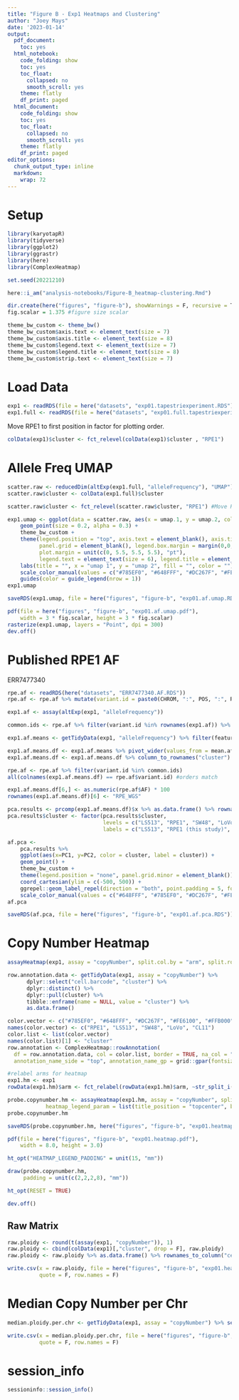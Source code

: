 ```yaml
---
title: "Figure B - Exp1 Heatmaps and Clustering"
author: "Joey Mays"
date: '2023-01-14'
output:
  pdf_document:
    toc: yes
  html_notebook:
    code_folding: show
    toc: yes
    toc_float:
      collapsed: no
      smooth_scroll: yes
    theme: flatly
    df_print: paged
  html_document:
    code_folding: show
    toc: yes
    toc_float:
      collapsed: no
      smooth_scroll: yes
    theme: flatly
    df_print: paged
editor_options:
  chunk_output_type: inline
  markdown:
    wrap: 72
---
```


# Setup

```r
library(karyotapR)
library(tidyverse)
library(ggplot2)
library(ggrastr)
library(here)
library(ComplexHeatmap)
```

```r
set.seed(20221210)
```

```r
here::i_am("analysis-notebooks/Figure-B_heatmap-clustering.Rmd")
```

```r
dir.create(here("figures", "figure-b"), showWarnings = F, recursive = T)
fig.scalar = 1.375 #figure size scalar

theme_bw_custom <- theme_bw()
theme_bw_custom$axis.text <- element_text(size = 7)
theme_bw_custom$axis.title <- element_text(size = 8)
theme_bw_custom$legend.text <- element_text(size = 7)
theme_bw_custom$legend.title <- element_text(size = 8)
theme_bw_custom$strip.text <- element_text(size = 7)
```

# Load Data

```r
exp1 <- readRDS(file = here("datasets", "exp01.tapestriexperiment.RDS"))
exp1.full <- readRDS(file = here("datasets", "exp01.full.tapestriexperiment.RDS"))
```

Move RPE1 to first position in factor for plotting order.

```r
colData(exp1)$cluster <- fct_relevel(colData(exp1)$cluster , "RPE1")
```

# Allele Freq UMAP

```r
scatter.raw <- reducedDim(altExp(exp1.full, "alleleFrequency"), "UMAP")
scatter.raw$cluster <- colData(exp1.full)$cluster
```

```r
scatter.raw$cluster <- fct_relevel(scatter.raw$cluster, "RPE1") #Move RPE1 to first position in factor for plotting order.
```

```r
exp1.umap <- ggplot(data = scatter.raw, aes(x = umap.1, y = umap.2, color = cluster)) +
    geom_point(size = 0.2, alpha = 0.3) +
    theme_bw_custom + 
    theme(legend.position = "top", axis.text = element_blank(), axis.ticks = element_blank(), 
          panel.grid = element_blank(), legend.box.margin = margin(0,0,0,0,"pt"), legend.margin = margin(0,0,0,0,"pt"), 
          plot.margin = unit(c(0, 5.5, 5.5, 5.5), "pt"),
          legend.text = element_text(size = 6), legend.title = element_text(size = 6)) +
    labs(title = "", x = "umap 1", y = "umap 2", fill = "", color = "") +
    scale_color_manual(values = c("#785EF0", "#648FFF", "#DC267F", "#FE6100", "#FFB000", "gray")) +
    guides(color = guide_legend(nrow = 1))
exp1.umap
```

```r
saveRDS(exp1.umap, file = here("figures", "figure-b", "exp01.af.umap.RDS"))
```

```r
pdf(file = here("figures", "figure-b", "exp01.af.umap.pdf"), 
    width = 3 * fig.scalar, height = 3 * fig.scalar)
rasterize(exp1.umap, layers = "Point", dpi = 300)
dev.off()
```

# Published RPE1 AF

ERR7477340 

```r
rpe.af <- readRDS(here("datasets", "ERR7477340.AF.RDS"))
rpe.af <- rpe.af %>% mutate(variant.id = paste0(CHROM, ":", POS, ":", REF, "/", ALT))
```

```r
exp1.af <- assay(altExp(exp1, "alleleFrequency"))
```

```r
common.ids <- rpe.af %>% filter(variant.id %in% rownames(exp1.af)) %>% print() %>% pull(variant.id)
```

```r
exp1.af.means <- getTidyData(exp1, "alleleFrequency") %>% filter(feature.id %in% common.ids) %>% group_by(cluster, feature.id) %>% summarize(mean.af = mean(alleleFrequency)) %>% print()
```

```r
exp1.af.means.df <- exp1.af.means %>% pivot_wider(values_from = mean.af, id_cols = cluster, names_from = feature.id) %>% as.data.frame()
exp1.af.means.df <- exp1.af.means.df %>% column_to_rownames("cluster")
```

```r
rpe.af <- rpe.af %>% filter(variant.id %in% common.ids)
all(colnames(exp1.af.means.df) == rpe.af$variant.id) #orders match
```

```r
exp1.af.means.df[6,] <- as.numeric(rpe.af$AF) * 100
rownames(exp1.af.means.df)[6] <- "RPE_WGS"
```

```r
pca.results <- prcomp(exp1.af.means.df)$x %>% as.data.frame() %>% rownames_to_column("cluster")
pca.results$cluster <- factor(pca.results$cluster, 
                              levels = c("LS513", "RPE1", "SW48", "LoVo", "CL11", "RPE_WGS"), 
                              labels = c("LS513", "RPE1 (this study)", "SW48", "LoVo", "CL11", "RPE1 (published WGS)"))
```

```r
af.pca <- 
    pca.results %>% 
    ggplot(aes(x=PC1, y=PC2, color = cluster, label = cluster)) +
    geom_point() +
    theme_bw_custom + 
    theme(legend.position = "none", panel.grid.minor = element_blank()) +
    coord_cartesian(ylim = c(-500, 500)) +
    ggrepel::geom_label_repel(direction = "both", point.padding = 5, force = 1, size = 6/.pt) +
    scale_color_manual(values = c("#648FFF", "#785EF0", "#DC267F", "#FE6100", "#FFB000", "black"))
af.pca
```

```r
saveRDS(af.pca, file = here("figures", "figure-b", "exp01.af.pca.RDS"))
```

# Copy Number Heatmap

```r
assayHeatmap(exp1, assay = "copyNumber", split.col.by = "arm", split.row.by = "cluster", annotate.row.by = "cluster", color.preset = "copy.number.denoise")
```

```r
row.annotation.data <- getTidyData(exp1, assay = "copyNumber") %>%
      dplyr::select("cell.barcode", "cluster") %>%
      dplyr::distinct() %>%
      dplyr::pull(cluster) %>%
      tibble::enframe(name = NULL, value = "cluster") %>%
      as.data.frame()

color.vector <- c("#785EF0", "#648FFF", "#DC267F", "#FE6100", "#FFB000")
names(color.vector) <- c("RPE1", "LS513", "SW48", "LoVo", "CL11")
color.list <- list(color.vector)
names(color.list)[1] <- "cluster"
row.annotation <- ComplexHeatmap::rowAnnotation(
  df = row.annotation.data, col = color.list, border = TRUE, na_col = "white",
  annotation_name_side = "top", annotation_name_gp = grid::gpar(fontsize = 0), show_legend = FALSE)
```

```r
#relabel arms for heatmap
exp1.hm <- exp1
rowData(exp1.hm)$arm <- fct_relabel(rowData(exp1.hm)$arm, ~str_split_i(.x, "chr", 2))
```

```r
probe.copynumber.hm <- assayHeatmap(exp1.hm, assay = "copyNumber", split.col.by = "arm", split.row.by = "cluster", color.custom = circlize::colorRamp2(c(1, 1.5, 2, 2.5, 3, 4), c("#2c7bb6", "#ffffff", "#ffffff", "#ffffff", "#fdae61", "#d7191c")), raster_quality = 5, raster_by_magick = T, column_title_rot = 45,
            heatmap_legend_param = list(title_position = "topcenter", border = "black", labels = c("1", "2", "3", "4+"), at = 1:4), name = "Cell-Probe Unit\nCopy Number Score")
probe.copynumber.hm
```

```r
saveRDS(probe.copynumber.hm, here("figures", "figure-b", "exp01.heatmap.RDS"))
```

```r
pdf(file = here("figures", "figure-b", "exp01.heatmap.pdf"), 
    width = 8.0, height = 3.0)

ht_opt("HEATMAP_LEGEND_PADDING" = unit(15, "mm"))

draw(probe.copynumber.hm, 
     padding = unit(c(2,2,2,8), "mm"))

ht_opt(RESET = TRUE)

dev.off()
```

## Raw Matrix

```r
raw.ploidy <- round(t(assay(exp1, "copyNumber")), 1)
raw.ploidy <- cbind(colData(exp1)[,"cluster", drop = F], raw.ploidy) 
raw.ploidy <- raw.ploidy %>% as.data.frame() %>% rownames_to_column("cell.barcode")
```

```r
write.csv(x = raw.ploidy, file = here("figures", "figure-b", "exp01.heatmap.raw.csv"), 
          quote = F, row.names = F)
```

# Median Copy Number per Chr

```r
median.ploidy.per.chr <- getTidyData(exp1, assay = "copyNumber") %>% select(feature.id, cell.barcode, copyNumber, cluster, arm) %>% distinct() %>% group_by(cluster, arm) %>% summarize(median.ploidy = round(median(copyNumber),0), .groups = "drop_last") %>% pivot_wider(id_cols = cluster, names_from = arm, values_from = median.ploidy) %>% print()
```

```r
write.csv(x = median.ploidy.per.chr, file = here("figures", "figure-b", "median.cn.per.chr.csv"), 
          quote = F, row.names = F)
```

# session_info

```r
sessioninfo::session_info()
```
